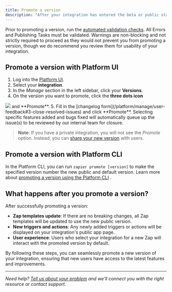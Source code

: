```yaml
---
title: Promote a version
description: "After your integration has entered the beta or public status, you can set a new default version for public use. This process is called promoting a version."
---
```


Prior to promoting a version, run the [automated validation checks](/platform/publish/integration-checks-reference). All Errors and Publishing Tasks must be validated. Warnings are non-blocking and not strictly required to proceed as they would not prevent you from promoting a version, though we do recommend you review them for usability of your integration.

## Promote a version with Platform UI

1.  Log into the [Platform UI](https://zapier.com/app/developer).
2.  Select your **integration**.
3.  In the _Manage_ section in the left sidebar, click your **Versions**.
4.  On the version you want to promote, click the **three dots icon**
 <Frame>
  <img src="/images/2ee11c82946187818a9622c4b4bf65bc.png"/>
</Frame>
 and **Promote**.
5.  Fill in the [changelog form](/platform/manage/user-feedback#3-close-resolved-issues) and click **Promote**. Selecting specific features added and bugs fixed will automatically queue up the issue(s) to be reviewed by our internal team for closure.

> **Note**: If you have a private integration, you will not see the _Promote_ option. Instead, you can [share your new version](/platform/manage/sharing) with users.

## Promote a version with Platform CLI

In the Platform CLI, you can run `zapier promote [version]` to make the specified version number the new public and default version. Learn more about [promoting a version using the Platform CLI](https://docs.zapier.com/platform/reference/cli-docs#promoting-an-integration-version) .

## What happens after you promote a version?

After successfully promoting a version:

*   **Zap templates update**: If there are no breaking changes, all Zap templates will be updated to use the new public version.
*   **New triggers and actions**: Any newly added triggers or actions will be displayed on your integration's public app page.
*   **User experience**: Users who select your integration for a new Zap will interact with the promoted version by default.

By following these steps, you can seamlessly promote a new version of your integration, ensuring that new users have access to the latest features and improvements.

- - -
_Need help? [Tell us about your problem](https://developer.zapier.com/contact) and we'll connect you with the right resource or contact support._
